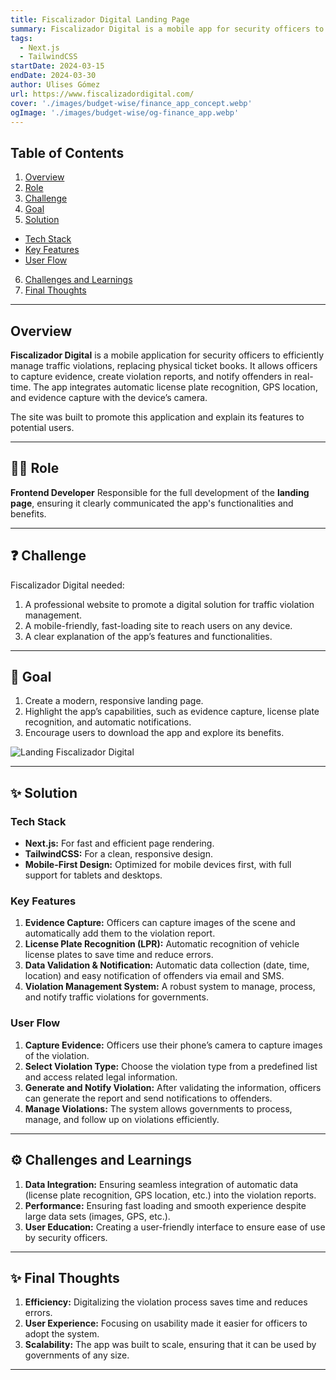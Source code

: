 ```yaml
---
title: Fiscalizador Digital Landing Page
summary: Fiscalizador Digital is a mobile app for security officers to create, manage, consult, and notify traffic violations with graphical evidence, replacing physical ticket books. It integrates features like automatic data capture, license plate recognition, and real-time notifications.
tags:
  - Next.js
  - TailwindCSS
startDate: 2024-03-15
endDate: 2024-03-30
author: Ulises Gómez
url: https://www.fiscalizadordigital.com/
cover: './images/budget-wise/finance_app_concept.webp'
ogImage: './images/budget-wise/og-finance_app.webp'
---
```


## Table of Contents
1. [Overview](#overview)
2. [Role](#role)
3. [Challenge](#challenge)
4. [Goal](#goal)
5. [Solution](#solution)
- [Tech Stack](#tech-stack)
- [Key Features](#key-features)
- [User Flow](#user-flow)
6. [Challenges and Learnings](#challenges-and-learnings)
7. [Final Thoughts](#final-thoughts)

---

## Overview
**Fiscalizador Digital** is a mobile application for security officers to efficiently manage traffic violations, replacing physical ticket books. It allows officers to capture evidence, create violation reports, and notify offenders in real-time. The app integrates automatic license plate recognition, GPS location, and evidence capture with the device’s camera.

The site was built to promote this application and explain its features to potential users.

---

## 👨‍💻 Role
**Frontend Developer**
Responsible for the full development of the **landing page**, ensuring it clearly communicated the app's functionalities and benefits.

---

## ❓ Challenge
Fiscalizador Digital needed:
1. A professional website to promote a digital solution for traffic violation management.
2. A mobile-friendly, fast-loading site to reach users on any device.
3. A clear explanation of the app’s features and functionalities.

---

## 🎯 Goal
1. Create a modern, responsive landing page.
2. Highlight the app’s capabilities, such as evidence capture, license plate recognition, and automatic notifications.
3. Encourage users to download the app and explore its benefits.

![Landing Fiscalizador Digital](./images/budget-wise/finance1.webp)

---

## ✨ Solution

### Tech Stack
- **Next.js:** For fast and efficient page rendering.
- **TailwindCSS:** For a clean, responsive design.
- **Mobile-First Design:** Optimized for mobile devices first, with full support for tablets and desktops.

### Key Features
1. **Evidence Capture:** Officers can capture images of the scene and automatically add them to the violation report.
2. **License Plate Recognition (LPR):** Automatic recognition of vehicle license plates to save time and reduce errors.
3. **Data Validation & Notification:** Automatic data collection (date, time, location) and easy notification of offenders via email and SMS.
4. **Violation Management System:** A robust system to manage, process, and notify traffic violations for governments.

### User Flow
1. **Capture Evidence:** Officers use their phone’s camera to capture images of the violation.
2. **Select Violation Type:** Choose the violation type from a predefined list and access related legal information.
3. **Generate and Notify Violation:** After validating the information, officers can generate the report and send notifications to offenders.
4. **Manage Violations:** The system allows governments to process, manage, and follow up on violations efficiently.

---

## ⚙️ Challenges and Learnings
1. **Data Integration:** Ensuring seamless integration of automatic data (license plate recognition, GPS location, etc.) into the violation reports.
2. **Performance:** Ensuring fast loading and smooth experience despite large data sets (images, GPS, etc.).
3. **User Education:** Creating a user-friendly interface to ensure ease of use by security officers.

---

## ✨ Final Thoughts
1. **Efficiency:** Digitalizing the violation process saves time and reduces errors.
2. **User Experience:** Focusing on usability made it easier for officers to adopt the system.
3. **Scalability:** The app was built to scale, ensuring that it can be used by governments of any size.

---
